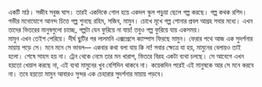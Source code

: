 একটি মাঠ। সজীব সবুজ ঘাস। তারই একদিকে গোল হয়ে একদল স্কুল পড়ুয়া ছেলে গল্প করছে। গল্প কথক রশিদ। গভীর মনোযোগে আনন্দ চিত্তে গল্প শুনছে রহিম, সজিব, মামুন। চোখে মূখে গল্প শোনার প্রবল আগ্রহ সবার মধ্যে। এখন তাদের ভিতরের মানুষগুলো চাচ্ছে, গল্পটা যেন ফুরিয়ে না যায়! তবুও গল্প ফুরিয়ে যায় একসময়।  
মামুন এখন তেইশ পেরিয়ে। দীর্ঘ ছুটির পর লালমনি এক্সপ্রেসে ক্যাম্পাস ফিরছে মামুন। ফেরার পথে আজ এক সুদর্শনার মায়ায় পড়ে সে। মনে মনে সে ভাবল— একবার কথা বলা যায় কি না! সবার ক্ষেত্রে যা হয়, মামুনের বেলায়ও তাই হলো। শেষে সাহস হয় না। ট্রেন থেকে নেমে তার মন খারাপ, ভিতরে বিরহ একটা ব্যথা চলছে।
সে আবেগে এখন হয়তো খেয়াল করছে না, এই ব্যথা মামুনের খুব বেশিদিন থাকবে না। কয়েকদিন পরেই এই মানুষকে আর সে মনে করবে না। তবে হয়তো মামুন আবারও সুন্দর এক চেহারার সুদর্শনার মায়ায় পড়বে।
